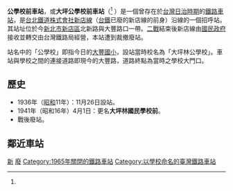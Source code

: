 {{NoteTA |G1=Transport |G2=Railway}}
{{Infobox_Station|
RouteType=Tra|
Title={{lang|ja|大坪公學校前乘降場}}<br>たいへいこうがくこうまへ <ref name="#1">日治時期[[歷史假名遣|歷史假名遣]]引自{{Cite book |url=https://dl.ndl.go.jp/info:ndljp/pid/1207554/296 |title=鐵道停車場一覽. 昭和12年10月1日現在 |date=1937年12月 |publisher=[[國立國會圖書館|國立國會圖書館]] |page=頁538 |author=[[鐵道省_(日本)|鐵道省]] |access-date=2020-10-05 |archive-date=2020-01-30 |archive-url=https://web.archive.org/web/20200130193542/https://dl.ndl.go.jp/info:ndljp/pid/1207554 |dead-url=no }}{{ja icon}}</ref><br>Taihei Kōgakkō-mae Station
|linecolour=#0008BD
|Operator=[[台北鐵道株式會社|台北鐵道株式會社]]|
Line=[[新店線_(台鐵)|新店線]]|
Place=[[新北市|新北市]][[新店區|新店區]]|
StartDate=1936年11月26日|
EndDate=1945年|
Code=無|
Style=平面車站|
TraLevel=招呼站|
TraPlatformS=無|
TraElecCode=|
TraWeb=|
TraStartLocal=萬華|
TraMile=8.0
|前一站=[[二十張車站|二十張]]
|後一站=[[大坪林站#歷史|大坪林]]
|前一站距離=0.4
|後一站距離=0.5
}}
'''公學校前車站'''，或'''大坪公學校前車站'''（{{jpn|j=大坪公學校前乘降場<!--台灣日治時期仍使用日語舊字體漢字-->|hgt=たいへいこうがくこうまへ- |rm= Taihei Kōgakkō-mae -|f=h}}<ref name="#1"/> ）是一個曾存在於[[台灣|台灣]][[台灣日治時期|日治時期]]的[[鐵路車站|鐵路車站]]，是[[台北鐵道株式會社|台北鐵道株式會社]][[新店線_(台鐵)|新店線]]（[[台鐵|台鐵]]已廢的新店線的前身）沿線的一個招呼站。其站址位於今[[新北市|新北市]][[新店區|新店區]]北新路與大豐路口一帶。[[二戰|二戰]]結束後新店線由[[國民政府|國民政府]]接收並轉交由台灣鐵路局經營，本站遭到裁撤廢站。

站名中的「公學校」即指今日的[[新北市新店區大豐國民小學|大豐國小]]，設站當時校名為「大坪林公學校」。車站與學校之間的連接道路即現今的大豐路，道路終點為當時之學校大門口。

==歷史==
*1936年（[[昭和|昭和]]11年）：11月26日設站。
*1941年（昭和16年）4月1日：更名'''大坪林國民學校前'''。
*戰後廢站。

==鄰近車站==
{{start rail box|[[台北鐵道株式會社|台北鐵道株式會社]]}}
{{s-abandoned|[[二十張車站|二十張]]}}
{{s-line|[[新店線_(台鐵)|新店線]]|（廢線）|#0008BD}}
{{s-abandoned|[[大坪林站#歷史|大坪林]]}}
{{end box}}


{{台灣鐵路新店線}}
[[Category:台灣鐵路廢站|新]]
[[Category:新店區鐵路車站|廢]]
[[Category:1965年關閉的鐵路車站|Category:1965年關閉的鐵路車站]]
[[Category:以學校命名的臺灣鐵路車站|Category:以學校命名的臺灣鐵路車站]]